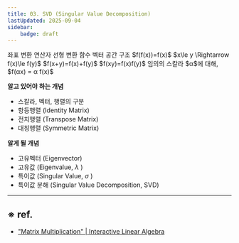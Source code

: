 ```yaml
---
title: 03. SVD (Singular Value Decomposition)
lastUpdated: 2025-09-04
sidebar:
    badge: draft
---
```



<Quiz title="'행렬'은 단순히 숫자를 행과 열로 보관하는 구조이기만 하지는 않습니다. 약속을 통해 '행렬'에 담아놓은 특수한 연산인 행렬곱 덕분에 행렬은 *이것*으로도 볼 수 있어요. *이것*은 무엇인가요?">
    <QuizOption>좌표 변환 연산자</QuizOption>
    <QuizOption correct>선형 변환 함수</QuizOption>
    <QuizOption>벡터 공간 구조</QuizOption>
</Quiz>

<Quiz title="'선형성'(linearity)을 이루는 성질을 모두 고르세요(2개). 이 성질이 어떻게 불리는지도 알고 있나요?" multiple>
    <QuizOption>$f(f(x))=f(x)$</QuizOption>
    <QuizOption>$x\le y \Rightarrow f(x)\le f(y)$</QuizOption>
    <QuizOption correct>$f(x+y)=f(x)+f(y)$</QuizOption>
    <QuizOption>$f(xy)=f(x)f(y)$</QuizOption>
    <QuizOption correct>임의의 스칼라 $α$에 대해, <span style="margin-top: 0;">$f(αx) = α f(x)$</span></QuizOption>
</Quiz>


**알고 있어야 하는 개념**
- 스칼라, 벡터, 행렬의 구분
- 항등행렬 (Identity Matrix)
- 전치행렬 (Transpose Matrix)
- 대칭행렬 (Symmetric Matrix)

**알게 될 개념**
- 고유벡터 (Eigenvector)
- 고유값 (Eigenvalue, $\lambda$ )
- 특이값 (Singular Value, $\sigma$ )
- 특이값 분해 (Singular Value Decomposition, SVD)

---



## ※ ref.

- ["Matrix Multiplication" | Interactive Linear Algebra](https://textbooks.math.gatech.edu/ila/matrix-multiplication.html)